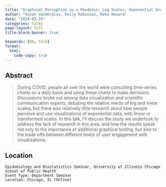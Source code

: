 ```yaml
---
title: "Graphical Perception in a Pandemic: Log Scales, Exponential Growth, and the Importance of User Testing"
author: "Susan Vanderplas, Emily Robinson, Reka Howard"
date: "2024-03-29"
categories: talks
page-layout: full
title-block-banner: true

keywords: [NA, Talk]
format:
  html:
    code-copy: true
---
```

 
## Abstract
>  During COVID, people all over the world were consulting time-series charts on a daily basis and using these charts to make decisions. Discussions broke out among data visualization and scientific communication experts, debating the relative merits of log and linear scales, but there was relatively little research about how people perceive and use visualizations of exponential data, with linear or transformed scales. In this talk, I’ll discuss the study we undertook to address the lack of research in this area, and how the results speak not only to the importance of additional graphical testing, but also to the trade offs between different levels of user engagement with visualizations.


## Location

    Epidemiology and Biostatistics Seminar, University of Illinois Chicago School of Public Health
    Event Type: Department Seminar
    Location: Chicago, IL (Online)

